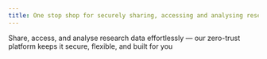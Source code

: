 ```yaml
---
title: One stop shop for securely sharing, accessing and analysing research data.
---
```


Share, access, and analyse research data effortlessly — our zero-trust platform keeps it secure, flexible, and built for you
